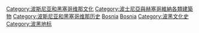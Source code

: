 [[Category:波斯尼亚和黑塞哥维那文化|Category:波斯尼亚和黑塞哥维那文化]]
[[Category:波士尼亞與赫塞哥維納各類建築物|Category:波士尼亞與赫塞哥維納各類建築物]]
[[Category:波斯尼亚和黑塞哥维那历史|Category:波斯尼亚和黑塞哥维那历史]]
[[Category:各國紀念性建築物|Bosnia]]
[[Category:欧洲各国纪念建筑|Bosnia]]
[[Category:波黑文化史|Category:波黑文化史]]
[[Category:波黑地标|Category:波黑地标]]